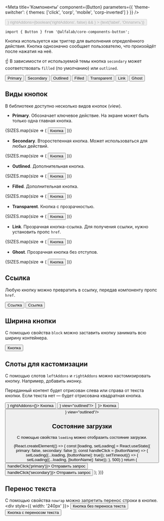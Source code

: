 



<Meta
    title='Компоненты'
    component={Button}
    parameters={{ 'theme-switcher': { themes: ['click', 'corp', 'mobile', 'corp-inverted'] } }}
/>


<!-- Canvas -->

<Story name='Button'>
    <Button
        view={select('view', VIEWS, 'primary')}
        size={select('size', SIZES, 'm')}
        href={text('href', '')}
        loading={boolean('loading')}
        disabled={boolean('disabled', false)}
        block={boolean('block', false)}
        nowrap={boolean('nowrap', false)}
        onClick={action('click')}
        leftAddons={boolean('leftAddons', false) && <IconM />}
        rightAddons={boolean('rightAddons', false) && <IconM />}
    >
        {text('label', 'Оплатить')}
    </Button>
</Story>


<!-- Docs -->

<ComponentHeader
    name='Button'
    version={version}
    stage={3}
    design='https://www.figma.com/file/hqSP3L6qu8UcL3sf18Su1M/Web-Components?node-id=1%3A2'
/>

```tsx
import { Button } from '@alfalab/core-components-button';
```

Кнопка используется как триггер для выполнения определённого действия. Кнопка однозначно сообщает пользователю, что произойдёт после нажатия на неё.

☝️ В зависимости от используемой темы кнопка `secondary` может соответствовать `filled` (по умолчанию) или `outlined`.

<Preview>
    <Container>
        <Row align='middle'>
            <Col>
                <Button view='primary'>Primary</Button>
            </Col>
            <Col>
                <Button view='secondary'>Secondary</Button>
            </Col>
            <Col>
                <Button view='outlined'>Outlined</Button>
            </Col>
            <Col>
                <Button view='filled'>Filled</Button>
            </Col>
            <Col>
                <Button view='transparent'>Transparent</Button>
            </Col>
            <Col>
                <Button view='link'>Link</Button>
            </Col>
            <Col>
                <Button view='ghost'>Ghost</Button>
            </Col>
        </Row>
    </Container>
</Preview>



<Props of={Button} />


## Виды кнопок

В библиотеке доступно несколько видов кнопок (view).

- <b>Primary</b>. Обозначает ключевое действие. На экране может быть только одна главная кнопка.

<Preview>
    <Container>
        <Row>
            {SIZES.map(size => (
                <Col key={size}>
                    <Button size={size} view="primary">
                        Кнопка
                    </Button>
                </Col>
            ))}
        </Row>
    </Container>
</Preview>

- <b>Secondary</b>. Второстепенная кнопка. Может использоваться для любых действий.

<Preview>
    <Container>
        <Row>
            {SIZES.map(size => (
                <Col key={size}>
                    <Button size={size} view="secondary">
                        Кнопка
                    </Button>
                </Col>
            ))}
        </Row>
    </Container>
</Preview>

- <b>Outlined</b>. Дополнительная кнопка.

<Preview>
    <Container>
        <Row>
            {SIZES.map(size => (
                <Col key={size}>
                    <Button size={size} view="outlined">
                        Кнопка
                    </Button>
                </Col>
            ))}
        </Row>
    </Container>
</Preview>

- <b>Filled</b>. Дополнительная кнопка.

<Preview>
    <Container>
        <Row>
            {SIZES.map(size => (
                <Col key={size}>
                    <Button size={size} view="filled">
                        Кнопка
                    </Button>
                </Col>
            ))}
        </Row>
    </Container>
</Preview>

- <b>Transparent</b>. Кнопка с прозрачностью.

<Preview>
    <Container>
        <Row>
            {SIZES.map(size => (
                <Col key={size}>
                    <Button size={size} view="transparent">
                        Кнопка
                    </Button>
                </Col>
            ))}
        </Row>
    </Container>
</Preview>

- <b>Link</b>. Прозрачная кнопка-ссылка. Для получения ссылки, нужно установить пропс `href`.

<Preview>
    <Container>
        <Row>
            {SIZES.map(size => (
                <Col key={size}>
                    <Button size={size} view="link">
                        Кнопка
                    </Button>
                </Col>
            ))}
        </Row>
    </Container>
</Preview>

- <b>Ghost</b>. Прозрачная кнопка без отступов.

<Preview>
    <Container>
        <Row>
            {SIZES.map(size => (
                <Col key={size}>
                    <Button size={size} view="ghost">
                        Кнопка
                    </Button>
                </Col>
            ))}
        </Row>
    </Container>
</Preview>

## Ссылка

Любую кнопку можно превратить в ссылку, передав компоненту пропс `href`.

<Preview>
    <Container>
        <Row align="middle">
            <Col>
                <Button href="https://alfabank.ru" target="_blank" >
                    Ссылка
                </Button>
            </Col>
            <Col>
                <Button view="outlined" href="https://alfabank.ru" target="_blank" >
                    Ссылка
                </Button>
            </Col>
        </Row>
    </Container>
</Preview>

## Ширина кнопки

С помощью свойства `block` можно заставить кнопку занимать всю ширину контейнера.

<Preview>
    <Button block={true} size="s" >
        Кнопка
    </Button>
</Preview>

## Слоты для кастомизации

С помощью слотов `leftAddons` и `rightAddons` можно кастомизировать кнопку. Например, добавить иконку.

Переданный контент будет отрисован слева или справа от текста кнопки. Если текста нет — будет отрисована квадратная кнопка.

<Preview>
    <Container>
        <Row>
            <Col>
                <Button leftAddons={<IconM/>} rightAddons={<IconM/>}>
                    Кнопка
                </Button>
            </Col>
            <Col>
                <Button rightAddons={<IconM/>} view="outlined"/>
            </Col>
            <Col>
                <Button size="xs" leftAddons={<IconS/>}>
                    Кнопка
                </Button>
            </Col>
            <Col>
                <Button size="xs" rightAddons={<IconS/>} view="outlined"/>
            </Col>
        </Row>
    </Container>
</Preview>

## Состояние загрузки

С помощью свойства `loading` можно отобразить состояние загрузки.

<Preview>
    {React.createElement(() => {
        const [loading, setLoading] = React.useState({
            primary: false,
            secondary: false
        });
        const handleClick = (buttonName) => {
            setLoading({...loading, [buttonName]: true});
            setTimeout(() => {
                setLoading({...loading, [buttonName]: false});
            }, 500)
        }
        return (
            <Container>
                <Row align="middle">
                    <Col>
                        <Button view="primary" loading={loading.primary} onClick={() => handleClick('primary')}>
                            Отправить запрос
                        </Button>
                    </Col>
                    <Col>
                        <Button view="secondary" loading={loading.secondary} onClick={() => handleClick('secondary')}>
                            Отправить запрос
                        </Button>
                    </Col>
                </Row>
            </Container>
        );
    })}
</Preview>

## Перенос текста

С помощью свойства `nowrap` можно запретить перенос строки в кнопке.
<Preview>
    <div style={{ width: '240px' }}>
        <Row align="middle">
            <Col>
                <Button view="secondary" nowrap={true}>
                    Кнопка без переноса текста
                </Button>
            </Col>
            <Col>
                <Button view="ghost">
                    Кнопка с переносом текста
                </Button>
            </Col>
        </Row>
    </div>
</Preview>
